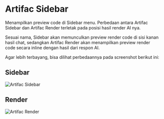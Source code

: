 # Artifac Sidebar

Menampilkan preview code di Sidebar menu. Perbedaan antara Artifac Sidebar dan Artifac Render terletak pada posisi hasil render AI nya. 

Sesuai nama, Sidebar akan memunculkan preview render code di sisi kanan hasil chat, sedangkan Artifac Render akan menampilkan preview render code secara inline dengan hasil dari respon AI.

Agar lebih terbayang, bisa dilihat perbedaannya pada screenshot berikut ini:

## Sidebar

![Artifac Sidebar](https://res.cloudinary.com/moyadev/image/upload/v1733064980/maia/artifacSidebar_yjc9ol.png)

## Render

![Artifac Render](https://res.cloudinary.com/moyadev/image/upload/v1733065324/maia/artifacRender_sxzq3v.png)
